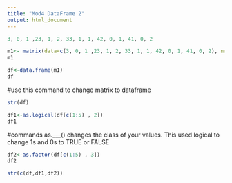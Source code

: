 ```yaml
---
title: "Mod4 DataFrame 2"
output: html_document
---
```

```r
3, 0, 1 ,23, 1, 2, 33, 1, 1, 42, 0, 1, 41, 0, 2

m1<- matrix(data=c(3, 0, 1 ,23, 1, 2, 33, 1, 1, 42, 0, 1, 41, 0, 2), nrow = 5, ncol = 3, byrow = TRUE)
m1

df<-data.frame(m1)
df
```
#use this command to change matrix to dataframe
```r
str(df)

df1<-as.logical(df[c(1:5) , 2])
df1
```
#commands as.___() changes the class of your values. This used logical to change 1s and 0s to TRUE or FALSE
```r
df2<-as.factor(df[c(1:5) , 3])
df2

str(c(df,df1,df2))
```